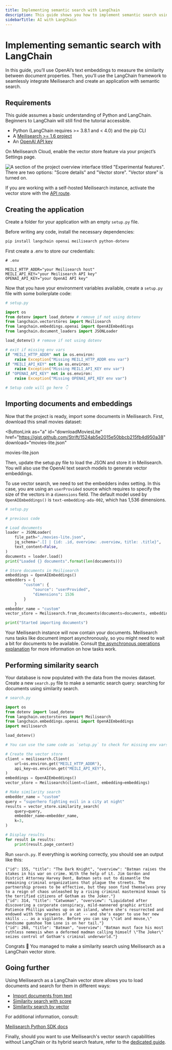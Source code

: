 ```yaml
---
title: Implementing semantic search with LangChain
description: This guide shows you how to implement semantic search using LangChain and similarity search.
sidebarTitle: AI with LangChain
---
```


# Implementing semantic search with LangChain

In this guide, you’ll use OpenAI’s text embeddings to measure the similarity between document properties. Then, you’ll use the LangChain framework to seamlessly integrate Meilisearch and create an application with semantic search.

## Requirements

This guide assumes a basic understanding of Python and LangChain. Beginners to LangChain will still find the tutorial accessible.

- Python (LangChain requires >= 3.8.1 and < 4.0) and the pip CLI
- A [Meilisearch >= 1.6 project](/learn/getting_started/cloud_quick_start)
- An [OpenAI API key](https://platform.openai.com/account/api-keys)

On Meilisearch Cloud, enable the vector store feature via your project’s Settings page.

![A section of the project overview interface titled "Experimental features". There are two options: "Score details" and "Vector store". "Vector store" is turned on.](https://raw.githubusercontent.com/meilisearch/documentation/main/assets/images/vector-search/01-cloud-vector-store.png)

If you are working with a self-hosted Meilisearch instance, activate the vector store with the [API route](/learn/experimental/vector_search#activate-vector-search).

## Creating the application

Create a folder for your application with an empty `setup.py` file.

Before writing any code, install the necessary dependencies:

```bash
pip install langchain openai meilisearch python-dotenv
```

First create a .env to store our credentials:

```
# .env

MEILI_HTTP_ADDR="your Meilisearch host"
MEILI_API_KEY="your Meilisearch API key"
OPENAI_API_KEY="your OpenAI API key"
```

Now that you have your environment variables available, create a `setup.py` file with some boilerplate code:

```python
# setup.py

import os
from dotenv import load_dotenv # remove if not using dotenv
from langchain.vectorstores import Meilisearch
from langchain.embeddings.openai import OpenAIEmbeddings
from langchain.document_loaders import JSONLoader

load_dotenv() # remove if not using dotenv

# exit if missing env vars
if "MEILI_HTTP_ADDR" not in os.environ:
    raise Exception("Missing MEILI_HTTP_ADDR env var")
if "MEILI_API_KEY" not in os.environ:
    raise Exception("Missing MEILI_API_KEY env var")
if "OPENAI_API_KEY" not in os.environ:
    raise Exception("Missing OPENAI_API_KEY env var")

# Setup code will go here 👇
```

## Importing documents and embeddings

Now that the project is ready, import some documents in Meilisearch. First, download this small movies dataset:

<ButtonLink
  as="a"
  id="downloadMoviesLite"
  href="https://gist.github.com/Strift/1524ab5e2015e50bbcb215fb4d950a38"
  download="movies-lite.json"
>
  movies-lite.json
</ButtonLink>

Then, update the setup.py file to load the JSON and store it in Meilisearch. You will also use the OpenAI text search models to generate vector embeddings.

To use vector search, we need to set the embedders index setting. In this case, you are using an `userProvided` source which requires to specify the size of the vectors in a `dimensions` field. The default model used by `OpenAIEmbeddings()` is `text-embedding-ada-002`, which has 1,536 dimensions.

```python
# setup.py

# previous code

# Load documents
loader = JSONLoader(
    file_path="./movies-lite.json",
    jq_schema=".[] | {id: .id, overview: .overview, title: .title}",
    text_content=False,
)
documents = loader.load()
print("Loaded {} documents".format(len(documents)))

# Store documents in Meilisearch
embeddings = OpenAIEmbeddings()
embedders = {
        "custom": {
            "source": "userProvided",
            "dimensions": 1536
        }
    }
embedder_name = "custom"
vector_store = Meilisearch.from_documents(documents=documents, embedding=embeddings, embedders=embedders, embedder_name=embedder_name)

print("Started importing documents")
```

Your Meilisearch instance will now contain your documents. Meilisearch runs tasks like document import asynchronously, so you might need to wait a bit for documents to be available. Consult [the asynchronous operations explanation](/learn/async/asynchronous_operations) for more information on how tasks work.

## Performing similarity search

Your database is now populated with the data from the movies dataset. Create a new `search.py` file to make a semantic search query: searching for documents using similarity search.

```python
# search.py

import os
from dotenv import load_dotenv
from langchain.vectorstores import Meilisearch
from langchain.embeddings.openai import OpenAIEmbeddings
import meilisearch

load_dotenv()

# You can use the same code as `setup.py` to check for missing env vars

# Create the vector store
client = meilisearch.Client(
    url=os.environ.get("MEILI_HTTP_ADDR"),
    api_key=os.environ.get("MEILI_API_KEY"),
)
embeddings = OpenAIEmbeddings()
vector_store = Meilisearch(client=client, embedding=embeddings)

# Make similarity search
embedder_name = "custom"
query = "superhero fighting evil in a city at night"
results = vector_store.similarity_search(
    query=query,
    embedder_name=embedder_name,
    k=3,
)

# Display results
for result in results:
    print(result.page_content)
```

Run `search.py`. If everything is working correctly, you should see an output like this:

```
{"id": 155, "title": "The Dark Knight", "overview": "Batman raises the stakes in his war on crime. With the help of Lt. Jim Gordon and District Attorney Harvey Dent, Batman sets out to dismantle the remaining criminal organizations that plague the streets. The partnership proves to be effective, but they soon find themselves prey to a reign of chaos unleashed by a rising criminal mastermind known to the terrified citizens of Gotham as the Joker."}
{"id": 314, "title": "Catwoman", "overview": "Liquidated after discovering a corporate conspiracy, mild-mannered graphic artist Patience Phillips washes up on an island, where she's resurrected and endowed with the prowess of a cat -- and she's eager to use her new skills ... as a vigilante. Before you can say \"cat and mouse,\" handsome gumshoe Tom Lone is on her tail."}
{"id": 268, "title": "Batman", "overview": "Batman must face his most ruthless nemesis when a deformed madman calling himself \"The Joker\" seizes control of Gotham's criminal underworld."}
```

Congrats 🎉 You managed to make a similarity search using Meilisearch as a LangChain vector store.

## Going further

Using Meilisearch as a LangChain vector store allows you to load documents and search for them in different ways:

- [Import documents from text](https://python.langchain.com/docs/integrations/vectorstores/meilisearch#adding-text-and-embeddings)
- [Similarity search with score](https://python.langchain.com/docs/integrations/vectorstores/meilisearch#similarity-search-with-score)
- [Similarity search by vector](https://python.langchain.com/docs/integrations/vectorstores/meilisearch#similarity-search-by-vector)

For additional information, consult:

[Meilisearch Python SDK docs](https://python-sdk.meilisearch.com/)

Finally, should you want to use Meilisearch's vector search capabilities without LangChain or its hybrid search feature, refer to the [dedicated guide](/learn/experimental/vector_search).
